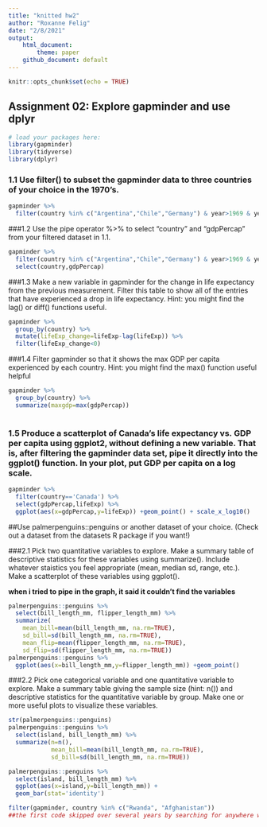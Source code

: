 ```yaml
---
title: "knitted hw2"
author: "Roxanne Felig"
date: "2/8/2021"
output:
    html_document:
        theme: paper
    github_document: default
---
```


```r
knitr::opts_chunk$set(echo = TRUE)
```

## Assignment 02: Explore gapminder and use dplyr

```r
# load your packages here:
library(gapminder)
library(tidyverse)
library(dplyr)
```

### 1.1 Use filter() to subset the gapminder data to three countries of your choice in the 1970’s.
```r
gapminder %>%
  filter(country %in% c("Argentina","Chile","Germany") & year>1969 & year<1980)
```

###1.2 Use the pipe operator %>% to select “country” and “gdpPercap” from your filtered dataset in 1.1.

```r
gapminder %>%
  filter(country %in% c("Argentina","Chile","Germany") & year>1969 & year<1980) %>% 
  select(country,gdpPercap)

```
###1.3 Make a new variable in gapminder for the change in life expectancy from the previous measurement. Filter this table to show all of the entries that have experienced a drop in life expectancy.
Hint: you might find the lag() or diff() functions useful.

```r
gapminder %>%
  group_by(country) %>% 
  mutate(lifeExp_change=lifeExp-lag(lifeExp)) %>% 
  filter(lifeExp_change<0)

```

###1.4 Filter gapminder so that it shows the max GDP per capita experienced by each country.
Hint: you might find the max() function useful helpful

```r
gapminder %>%
  group_by(country) %>% 
  summarize(maxgdp=max(gdpPercap))
  
```

### 1.5 Produce a scatterplot of Canada’s life expectancy vs. GDP per capita using ggplot2, without defining a new variable. That is, after filtering the gapminder data set, pipe it directly into the ggplot() function. In your plot, put GDP per capita on a log scale.

``` r
gapminder %>%
  filter(country=='Canada') %>% 
  select(gdpPercap,lifeExp) %>% 
  ggplot(aes(x=gdpPercap,y=lifeExp)) +geom_point() + scale_x_log10()

```

##Use palmerpenguins::penguins or another dataset of your choice. (Check out a dataset from the datasets R package if you want!)

###2.1 Pick two quantitative variables to explore.
Make a summary table of descriptive statistics for these variables using summarize().
Include whatever staistics you feel appropriate (mean, median sd, range, etc.).
Make a scatterplot of these variables using ggplot().

__when i tried to pipe in the graph, it said it couldn't find the variables__
```r
palmerpenguins::penguins %>% 
  select(bill_length_mm, flipper_length_mm) %>% 
  summarize(
    mean_bill=mean(bill_length_mm, na.rm=TRUE),
    sd_bill=sd(bill_length_mm, na.rm=TRUE),
    mean_flip=mean(flipper_length_mm, na.rm=TRUE),
    sd_flip=sd(flipper_length_mm, na.rm=TRUE))
palmerpenguins::penguins %>% 
  ggplot(aes(x=bill_length_mm,y=flipper_length_mm)) +geom_point()

```

###2.2 Pick one categorical variable and one quantitative variable to explore.
Make a summary table giving the sample size (hint: n()) and descriptive statistics for the quantitative variable by group.
Make one or more useful plots to visualize these variables.

```r
str(palmerpenguins::penguins)
palmerpenguins::penguins %>% 
  select(island, bill_length_mm) %>% 
  summarize(n=n(),
            mean_bill=mean(bill_length_mm, na.rm=TRUE),
            sd_bill=sd(bill_length_mm, na.rm=TRUE)) 

palmerpenguins::penguins %>% 
  select(island, bill_length_mm) %>% 
  ggplot(aes(x=island,y=bill_length_mm)) +
  geom_bar(stat='identity')

```

```r
filter(gapminder, country %in% c("Rwanda", "Afghanistan"))
##the first code skipped over several years by searching for anywhere where Rwanda was listed first, followed by Afghanistan.
```